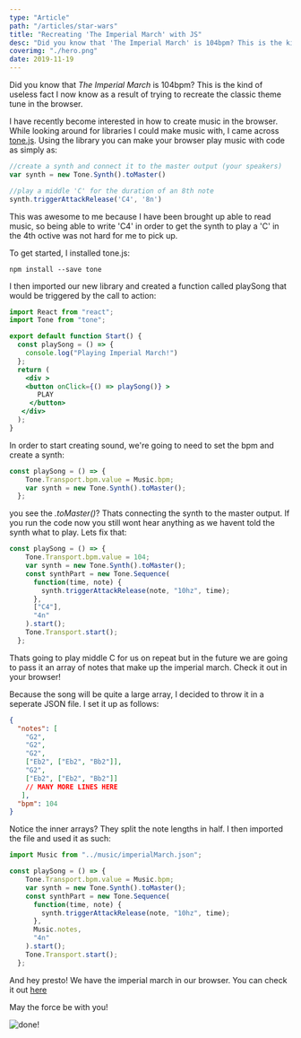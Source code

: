 ```yaml
---
type: "Article"
path: "/articles/star-wars"
title: "Recreating 'The Imperial March' with JS"
desc: "Did you know that 'The Imperial March' is 104bpm? This is the kind of useless fact I now know as a result of trying to recreate the classic theme tune in the browser. An experiment with Tone.js in Gatsby."
coverimg: "./hero.png"
date: 2019-11-19
---
```


Did you know that *The Imperial March* is 104bpm? This is the kind of useless fact I now know as a result of trying to recreate the classic theme tune in the browser.

I have recently become interested in how to create music in the browser. While looking around for libraries I could make music with, I came across [tone.js](https://tonejs.github.io/). Using the library you can make your browser play music with code as simply as:

```js
//create a synth and connect it to the master output (your speakers)
var synth = new Tone.Synth().toMaster()

//play a middle 'C' for the duration of an 8th note
synth.triggerAttackRelease('C4', '8n')
```

This was awesome to me because I have been brought up able to read music, so being able to write 'C4' in order to get the synth to play a 'C' in the 4th octive was not hard for me to pick up.

To get started, I installed tone.js:

```
npm install --save tone
```

I then imported our new library and created a function called playSong that would be triggered by the call to action:

```jsx
import React from "react";
import Tone from "tone";

export default function Start() {
  const playSong = () => {
    console.log("Playing Imperial March!")
  };
  return (
 	<div >
    <button onClick={() => playSong()} >
       PLAY
     </button>
   </div> 
  );
}
```

In order to start creating sound, we're going to need to set the bpm and create a synth:

```js
const playSong = () => {
    Tone.Transport.bpm.value = Music.bpm;
    var synth = new Tone.Synth().toMaster();
  };
```

you see the *.toMaster()*? Thats connecting the synth to the master output. If you run the code now you still wont hear anything as we havent told the synth what to play. Lets fix that:

```js
const playSong = () => {
    Tone.Transport.bpm.value = 104;
    var synth = new Tone.Synth().toMaster();
    const synthPart = new Tone.Sequence(
      function(time, note) {
        synth.triggerAttackRelease(note, "10hz", time);
      },
      ["C4"],
      "4n"
    ).start();
    Tone.Transport.start();
  };
```

Thats going to play middle C for us on repeat but in the future we are going to pass it an array of notes that make up the imperial march. Check it out in your browser! 

Because the song will be quite a large array, I decided to throw it in a seperate JSON file. I set it up as follows: 

```json
{
  "notes": [
    "G2",
    "G2",
    "G2",
    ["Eb2", ["Eb2", "Bb2"]],
    "G2",
    ["Eb2", ["Eb2", "Bb2"]]
    // MANY MORE LINES HERE
   ],
  "bpm": 104
}
```

Notice the inner arrays? They split the note lengths in half. I then imported the file and used it as such: 

```js
import Music from "../music/imperialMarch.json";

const playSong = () => {
    Tone.Transport.bpm.value = Music.bpm;
    var synth = new Tone.Synth().toMaster();
    const synthPart = new Tone.Sequence(
      function(time, note) {
        synth.triggerAttackRelease(note, "10hz", time);
      },
      Music.notes,
      "4n"
    ).start();
    Tone.Transport.start();
  };
```

And hey presto! We have the imperial march in our browser. You can check it out [here](https://starwars.sld.codes/)

May the force be with you!

![done!](https://ik.imagekit.io/sld/done_NWe8owZ09.gif)